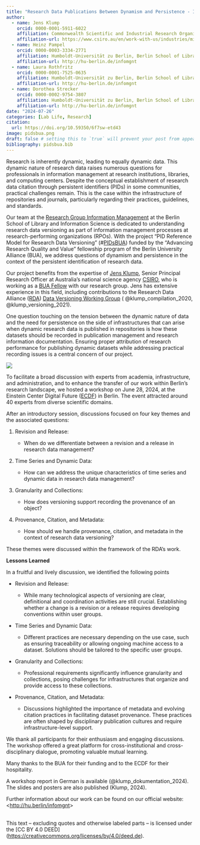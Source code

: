 ```yaml
---
title: "Research Data Publications Between Dynamism and Persistence - Insights from the #PIDsBUA Workshop"
author:
  - name: Jens Klump
    orcid: 0000-0001-5911-6022
    affiliation: Commonwealth Scientific and Industrial Research Organisation, Mineral Resources Business Unit
    affiliation-url: https://www.csiro.au/en/work-with-us/industries/mining-resources 
  - name: Heinz Pampel
    orcid: 0000-0003-3334-2771
    affiliation: Humboldt-Universität zu Berlin, Berlin School of Library and Information Science & Helmholtz-Gemeinschaft, Helmholtz Open Science Office
    affiliation-url: http://hu-berlin.de/infomgnt
  - name: Laura Rothfritz
    orcid: 0000-0001-7525-0635
    affiliation: Humboldt-Universität zu Berlin, Berlin School of Library and Information Science
    affiliation-url: http://hu-berlin.de/infomgnt
  - name: Dorothea Strecker
    orcid: 0000-0002-9754-3807
    affiliation: Humboldt-Universität zu Berlin, Berlin School of Library and Information Science
    affiliation-url: http://hu-berlin.de/infomgnt
date: "2024-07-26"
categories: [Lab Life, Research]
citation: 
  url: https://doi.org/10.59350/6f7sw-etd43 
image: pidsbua.png 
draft: false # setting this to `true` will prevent your post from appearing on your listing page until you're ready!
bibliography: pidsbua.bib
---
```


Research is inherently dynamic, leading to equally dynamic data. This dynamic nature of research data raises numerous questions for professionals in information management at research institutions, libraries, and computing centers. Despite the conceptual establishment of research data citation through persistent identifiers (PIDs) in some communities, practical challenges remain. This is the case within the infrastructure of repositories and journals, particularly regarding their practices, guidelines, and standards.

Our team at the [Research Group Information Management](https://hu-berlin.de/infomgnt) at the Berlin School of Library and Information Science is dedicated to understanding research data versioning as part of information management processes at research-performing organizations (RPOs). With the project "PID Reference Model for Research Data Versioning" (#[PIDsBUA](https://www.ibi.hu-berlin.de/de/forschung/infomanagement/projekte/pidsbua)) funded by the "Advancing Research Quality and Value" fellowship program of the Berlin University Alliance (BUA), we address questions of dynamism and persistence in the context of the persistent identification of research data.

Our project benefits from the expertise of [Jens Klump](https://people.csiro.au/K/J/jens-klump), Senior Principal Research Officer at Australia's national science agency [CSIRO](https://www.csiro.au/), who is working as a [BUA Fellow](https://www.berlin-university-alliance.de/en/commitments/research-quality/forschung/fellowship/index.html) with our research group. Jens has extensive experience in this field, including contributions to the Research Data Alliance ([RDA](https://www.rd-alliance.org/)) [Data Versioning Working Group](https://www.rd-alliance.org/groups/data-versioning-ig/) ( @klump_compilation_2020, @klump_versioning_2021).

One question touching on the tension between the dynamic nature of data and the need for persistence on the side of infrastructures that can arise when dynamic research data is published in repositories is how these datasets should be recorded in publication management and research information documentation. Ensuring proper attribution of research performance for publishing dynamic datasets while addressing practical recording issues is a central concern of our project.

![](pidsbua.png)

To facilitate a broad discussion with experts from academia, infrastructure, and administration, and to enhance the transfer of our work within Berlin’s research landscape, we hosted a workshop on June 28, 2024, at the Einstein Center Digital Future ([ECDF](https://www.digital-future.berlin/)) in Berlin. The event attracted around 40 experts from diverse scientific domains.

After an introductory session, discussions focused on four key themes and the associated questions:

1.  Revision and Release:

    -   When do we differentiate between a revision and a release in research data management?

2.  Time Series and Dynamic Data:

    -   How can we address the unique characteristics of time series and dynamic data in research data management?

3.  Granularity and Collections:

    -   How does versioning support recording the provenance of an object?

4.  Provenance, Citation, and Metadata:

    -   How should we handle provenance, citation, and metadata in the context of research data versioning?

These themes were discussed within the framework of the RDA's work.

**Lessons Learned**

In a fruitful and lively discussion, we identified the following points

-   Revision and Release:

    -   While many technological aspects of versioning are clear, definitional and coordination activities are still crucial. Establishing whether a change is a revision or a release requires developing conventions within user groups.

-   Time Series and Dynamic Data:

    -   Different practices are necessary depending on the use case, such as ensuring traceability or allowing ongoing machine access to a dataset. Solutions should be tailored to the specific user groups.

-   Granularity and Collections:

    -   Professional requirements significantly influence granularity and collections, posing challenges for infrastructures that organize and provide access to these collections.

-   Provenance, Citation, and Metadata:

    -   Discussions highlighted the importance of metadata and evolving citation practices in facilitating dataset provenance. These practices are often shaped by disciplinary publication cultures and require infrastructure-level support.

We thank all participants for their enthusiasm and engaging discussions. The workshop offered a great platform for cross-institutional and cross-disciplinary dialogue, promoting valuable mutual learning.

Many thanks to the BUA for their funding and to the ECDF for their hospitality.

A workshop report in German is available (@klump_dokumentation_2024). The slides and posters are also published (Klump, 2024).

Further information about our work can be found on our official website: \<<http://hu.berlin/infomgnt>\>

\
This text – excluding quotes and otherwise labeled parts – is licensed under the \[CC BY 4.0 DEED\](<https://creativecommons.org/licenses/by/4.0/deed.de>).
